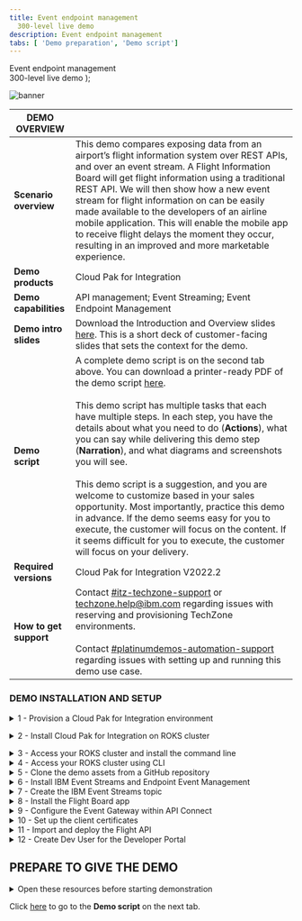 ```yaml
---
title: Event endpoint management
  300-level live demo
description: Event endpoint management
tabs: [ 'Demo preparation', 'Demo script']
---
```


  <span>
    Event endpoint management <br /> 300-level live demo
  </span>
);

![banner](./images/300-int-API-enabled-prep-GitHub-banner-8-3-21-short.jpg)

<span id="top"></span>

| DEMO OVERVIEW |                          |
| --------------------------------------- | ------------------------------------- |
| **Scenario overview** | This demo compares exposing data from an airport’s flight information system over REST APIs, and over an event stream. A Flight Information Board will get flight information using a traditional REST API. We will then show how a new event stream for flight information on can be easily made available to the developers of an airline mobile application. This will enable the mobile app to receive flight delays the moment they occur, resulting in an improved and more marketable experience. |
| **Demo products** | Cloud Pak for Integration |
| **Demo capabilities** | API management; Event Streaming; Event Endpoint Management  |
| **Demo intro slides** | Download the Introduction and Overview slides <a href="LINK PENDING" target="_blank" rel="noreferrer">here</a>. This is a short deck of customer-facing slides that sets the context for the demo. |
| **Demo script** | A complete demo script is on the second tab above. You can download a printer-ready PDF of the demo script <a href="./300-integration-event-endpoint-management-demo-script.pdf" target="_blank" rel="noreferrer">here</a>. <br/><br/> This demo script has multiple tasks that each have multiple steps. In each step, you have the details about what you need to do (**Actions**), what you can say while delivering this demo step (**Narration**), and what diagrams and screenshots you will see.<br/><br/>This demo script is a suggestion, and you are welcome to customize based in your sales opportunity. Most importantly, practice this demo in advance. If the demo seems easy for you to execute, the customer will focus on the content. If it seems difficult for you to execute, the customer will focus on your delivery. |
| **Required versions** | Cloud Pak for Integration V2022.2 |
| **How to get support** | Contact <a href="https://ibm-cloud.slack.com/archives/C0124J683GW" target="_blank" rel="noreferrer">#itz-techzone-support</a> or <a href="mailto:techzone.help@ibm.com">techzone.help@ibm.com</a> regarding issues with reserving and provisioning TechZone environments. <br/><br/> Contact <a href="https://ibm-cloud.slack.com/archives/C0216F39ACU" target="_blank" rel="noreferrer">#platinumdemos-automation-support</a> regarding issues with setting up and running this demo use case. |

### **DEMO INSTALLATION AND SETUP**

<details>

<summary>1 - Provision a Cloud Pak for Integration environment</summary>
<br/>

Provision Red Hat OpenShift on IBM Cloud (ROKS) ready to install the Cloud Pak for Integration. To provision your ROKS instance, follow these steps: <br/><br/>

1. To provision a ROKS cluster on Red Hat OpenShift, go <a href="https://techzone.ibm.com/my/reservations/create/62f1112aeeb0ab0017dc7608" target="_blank" rel="noreferrer">here</a> and complete the form.
<br/>

2. You will receive a confirmation email confirming the instance is provisioning.

<br/>

3. You will receive a second email once the environment is provisioned. You should expect this to take between 30 and 120 minutes. This email contains information, such as URLs, allowing you to connect to the instance.<br/><img src="./images/prep-1-3.png" width="800" />If you have issues connecting to your instance, please contact <a href="https://ibm-cloud.slack.com/archives/C0124J683GW" target="_blank" rel="noreferrer">#itz-techzone-support</a>.

<br/>

If you have issues connecting to your instance, please contact <a href="https://ibm-cloud.slack.com/archives/C0124J683GW" target="_blank" rel="noreferrer">#itz-techzone-support</a>.

<br/>

**[Go to top](#top)**

</details>

<span id="ROKSinstall"></span>

<details>

<summary>2 - Install Cloud Pak for Integration on ROKS cluster</summary>

<br/>

1. Click the **Cluster URL** from the enviroment confirmation email. Log into IBM Cloud using your IBMid.<br/><img src="./images/prep-2-1.png" width="800" />

<br/>

2. After you are logged in, click <a href="https://cloud.ibm.com/catalog/content/ibm-cp-integration-72f63273-f2f6-4e9c-8626-60fe798c57be-global" target="_blank" rel="noreferrer">here</a> to install Cloud Pak for Integration.<br/><br/>Make sure you are in an **ITZ** account (1) and the **Product version** is **2022.2.1** (2).<br/><img src="./images/prep-2-2.png" width="800" />

<br/>

3. Scroll down to the **Select your cluster** section. From the list, select the Redhat Openshift Cluster (1) that you just created. Then click **Add project** (2).
<br/><br/><img src="./images/prep-2-3.png" width="800" />

<br/>

4. Enter **cp4i** as the **Project** (1) name. Click **Add** (2).
<br/><br/><img src="./images/prep-image2.4.png" width="800" />

<br/>

5. Scroll down to the **Set the deployment values** section and toggle the **Use an existing secret?** slider to **no** (1). Enter a value for csDefaultAdminPassword (2). It is important that you choose a password that is 32 characters in length and is composed of only letters and numbers. You will need this password in step 12.<br/><InlineNotification><strong>NOTE</strong>: Currently password validation is not enforced on this page. If you proceed with an invalid password you will be able to start the installation but it will fail. There is no way to recover from this error other than provisioning a new cluster.</InlineNotification><br/><img src="./images/prep-2-5.png" width="800" />

<br/>

6. Scroll down to **Optional deployment values**. Click the collapsible section to open them. First, we will select the appropriate parameter for this specific demo.

<br/>

| FIELD | ACTION |
| ------ | ------- |
| **cognitiveCarRepairDemo:** | Set to ‘true’ |
| **drivewayDentDeletionDemo:** | Set to ‘false’ |
| **eventEnabledInsuranceDemo:** | Set to ‘false’ |
| **mappingAssistDemo:** | Set to ‘false’ |
| **weatherChatbotDemo:** | Set to ‘false’ |

  <br/><img src="./images/prep-2-6.png" width="800" />

<br/>

7. Continue to change the default values parameters using the table below.<br/>If you don't have an SMTP email server and accounts that you can use, you may sign up for a free <a href="https://mailtrap.io" target="_blank" rel="noreferrer">Mailtrap.io</a> account. Mailtrap.io is a free cloud service that mimics an SMTP server. It is used for development/demonstration purposes only.

<br/>

| FIELD | ACTION |
| ------ | ------- |
| **demoAPICMailServerHost:** (1)| If you’re using mailtrap, leave this smtp.mailtrap.io. |
| **demoAPICMailServerPort:** (2)| If you’re using mailtrap, leave this as 2525. |
| **demoAPICEmailAddress:** (3)| If you’re using mailtrap, you can use any email address.<br/>The dummy address ’apicadmin@example.com’ is recommended. If you’re using your own mail server, use an email address that you can receive and read. |
| **demoAPICMialServerUsername:** (4)| Set this to your SMTP mailtrap username. This is different from your mailtrap login username and can be found by using these [instructions](https://help.mailtrap.io/article/5-smtp-integration). |
| **demoAPICMailServerPassword:** (5)| Set this to your SMTP mailtrap password. This is different from your mailtrap login password and can be found by using these [instructions](https://help.mailtrap.io/article/5-smtp-integration).|

<br/><img src="./images/prep-2-7.png" width="800" />

<br/>

8. Accept the license agreement and click **Install** to install Cloud Pak for Integration. The installation will take up to 150 minutes.
<br/><br/><img src="./images/prep-2-8.png" width="500" />

<br/>

9. You can view the progress in the Schematics progress bar or check the details in view log.
<br/><br/><img src="./images/prep-2-9.png" width="800" />

<br/>

10. When the status is **Active**, you will be able to access Cloud Pak for Integration Platform Navigator. Select **Offering Dashboard** on the upper right corner of the page.
<br/><br/><img src="./images/prep-2-10.png" width="800" />

<br/>

11. On the log in page, select the authentication type **IBM provided credentials (admin only)**.
<br/><br/><img src="./images/prep-2-11.png" width="800" />

<br/>

12. Log in using the admin userid and password you created in step 5.
<br/><br/><img src="./images/prep-2-12.png" width="800" />

<br/>

13. Click **Integration instances**.
<br/><br/><img src="./images/prep-2-13.png" width="800" />

<br/>

14. The parts of the Cloud Pak (API Connect, App Connect Designer, App Connect Dashboard and Asset Repository) will display here. Additional instances for any of the integration capabilities can be created by selecting **Create capability**.
<br/><br/><img src="./images/prep-2-13.png" width="800" />

<br/>

You have successfully completed cluster provisioning, installation of Cloud Pak for Integration, and deployment of API Connect and App Connect. You are ready to proceed.

<br/>

**[Go to top](#top)**

</details>

<span id="prereq"></span>

<details>

<summary>3 - Access your ROKS cluster and install the command line </summary>
<br/>

In this section, you access your ROKS cluster and install the OpenShift command line tool. If you already have the command line tool, you can proceed to **Access your ROKS cluster using CLI**.

<br/>

1. Open <a href="https://techzone.ibm.com/my/reservations" target="_blank" rel="noreferrer">My reservations</a> in **IBM Technology Zone**.

<br/>

2. Select you **CP4I ROKS** cluster.
<br/><br/><img src="./images/integration-instances.png" width="800" />

<br/>

3. Click **Open your Managed OpenShift (ROKS) environment**.
<br/><br/><img src="./images/integration-instances.png" width="800" />

<br/>

4. Click **OpenShift web console**.
<br/><br/><img src="./images/integration-instances.png" width="800" />

<br/>

5. On the web console page, click **?** (1), and select **Command line tools** (2).
<br/><br/><img src="./images/integration-instances.png" width="800" />

<br/>

6. Follow the links to install the OpenShift Command Line Interface (CLI) for your Operating System.
<br/><br/><img src="./images/integration-instances.png" width="800" />

<br/>

**[Go to top](#top)**

</details>

<details>

<summary>4 - Access your ROKS cluster using CLI</summary>

<br/>

1. Log into your OpenShift cluster using CLI. From the dropdown menu in the upper right of the page, under your **username** (1), click **Copy login command** (2).<br/>
<br/><img src="./images/prepare-4-1.png" width="800" />

<br/>

2. Click **Display Token**.<br/>
<br/><img src="./images/prepare-4-2.png" width="800" />

<br/>

3. Copy the **login** command.<br/>
<br/><img src="./images/prepare-4-3.png" width="800" />

<br/>

4. Open your terminal window and paste the **login command** to access your OpenShift cluster.<br/>
<br/><img src="./images/prepare-4-4.png" width="500" />

<br/>

**[Go to top](#top)**

</details>

<details>

<summary>5 - Clone the demo assets from a GitHub repository</summary>

<br/>

<InlineNotification>
<strong>NOTE</strong>: To copy the repo you will need to have the <a href = "https://cli.github.com" target="_blank" rel="noreferrer">Git CLI</a> on your machine. If you don’t have it, follow the installation steps described in this page, based on your operating system.
</InlineNotification>

<br/>

1. To download the scripts to run the demo, create a directory, and from there run the following command:

<br/>

```
git clone https://github.ibm.com/IntegrationPlatinumDemos/eem-demo.git
```
<br/><br/><img src="./images/prepare-2-1.png" width="800" /><br/>

2. This will download several folders.  The demo material is in the folder ‘demo-script’.  Change directories by running:

<br/>

```
cd eem-demo/scripts/
```
<br/><br/><img src="./images/prepare-2-1.png" width="800" /><br/>

In this directory you will see the following two files that you need to set up the demo:

| In this directory you will see the following two files that you need to set up the demo: |  |
| ------ | ------- |
| setup-software.sh | Sets up EEM and Event Streams |
| setup-app.sh | Sets up the Flight Board application |

<br/><br/><img src="./images/prepare-2-1.png" width="800" /><br/>

**[Go to top](#top)**

</details>

<details>

<summary>6 - Install IBM Event Streams and Endpoint Event Management</summary>

<br/>

1. Run the following command:

<br/>

```
./setup-software.sh cp4i
```
<br/><br/><img src="./images/prepare-2-1.png" width="800" /><br/>

This could take 10-20 minutes to complete. It will be complete when Event Endpoint Management and IBM Event Streams has been installed.

<br/>

The Platform Navigator, Event API, Event Management and Event Streams UI endpoints are displayed at the end of the script for convenience, these will be used later.

<br/>

**[Go to top](#top)**

</details>

<details>

<summary>7 - Create the IBM Event Streams topic</summary>

<br/>

1. Navigate to the Event Stream UI outputted in the previous step.
<br/><br/><img src="./images/prepare-2-1.png" width="800" /><br/>

<br/>

2. Select the **topics** (1) icon, and click **Create Topic** (2).
<br/><br/><img src="./images/prepare-2-1.png" width="800" /><br/>

<br/>

3. Specify **flight-delays** (1) as the Topic name and select **Next** (2).
<br/><br/><img src="./images/prepare-2-1.png" width="800" /><br/>

<br/>

4. Click **Next**.
<br/><br/><img src="./images/prepare-2-1.png" width="800" /><br/>

<br/>

5. Click **Next**.
<br/><br/><img src="./images/prepare-2-1.png" width="800" /><br/>

<br/>

6. Click **Create topic**.
<br/><br/><img src="./images/prepare-2-1.png" width="800" /><br/>

<br/>

**[Go to top](#top)**

</details>

<details>

<summary>8 - Install the Flight Board app</summary>

<br/>

1. Run the following command:

<br/>

```
./setup-app.sh cp4i
```
<br/><br/><img src="./images/prepare-2-1.png" width="800" /><br/>

<br/>

This should take a few minutes to complete.  Once this has completed, it will give you the URL to access the flight board app. There are two URLs one for the flight board, and another for the manager where flights can be delayed. Note that it uses http not https.  If you see a page saying that the application is not available, then you have probably got https in the URL.

<br/>

**[Go to top](#top)**

</details>

<details>

<summary>9 - Configure the Event Gateway within API Connect </summary>

<br/>

1. Open the Cloud Pak for Integration Platform Navigator Home page from section 2 above. Using the menu in the top left, expand Administration and select Integration instances.
<br/><br/><img src="./images/prepare-2-1.png" width="800" /><br/>

2. Select **ademo** corresponding to the **API management administration** type.
<br/><br/><img src="./images/prepare-2-1.png" width="800" /><br/>

3. Select **Topology** (1), and click **Register service** (2).
<br/><br/><img src="./images/prepare-2-1.png" width="800" /><br/>

4. Select **Event Gateway Service**.
<br/><br/><img src="./images/prepare-2-1.png" width="800" /><br/>

5. Configure the detail, using:
- **Title**: event-gateway-service <br/>
- **Management endpoint**: the value outputted from the setup-software.sh command (note that this **should** begin with https://) <br/>
- **API endpoint base**: the value outputted from the setup-software.sh command (note that this should **NOT** begin with https://)

<br/>

Click **Save**.
<br/><br/><img src="./images/prepare-2-1.png" width="800" /><br/>

6. The Event Gateway Service needs to be associated with the API Connect Catalog. Navigate to API Management by selecting the menu at the top left and selecting **APIs** under the **Design** section.
<br/><br/><img src="./images/prepare-2-1.png" width="800" /><br/>

7. Select **Manage** (1) and click on the **Sandbox** (2) catalog.
<br/><br/><img src="./images/prepare-2-1.png" width="800" /><br/>

8. Select the **Catalog settings** (1) tab, then the **Gateway** services section (2) and click Edit (3).
<br/><br/><img src="./images/prepare-2-1.png" width="800" /><br/>

9. Check the box associated with the **event-gateway-service** (1) and click **Save (2)**.
<br/><br/><img src="./images/prepare-2-1.png" width="800" /><br/>

<br/>

**[Go to top](#top)**

</details>

<details>

<summary>10 - Set up the client certificates </summary>

<br/>

?

<br/>

**[Go to top](#top)**

</details>

<details>

<summary>11 - Import and deploy the Flight API </summary>

<br/>

The Flight API will be exposed through API Connect. This allows controlled, secure exposure to the API.

<br/>

1. Select the **draft** icon (1). Click **Add** and select **API** (2).
<br/><br/><img src="./images/prepare-2-1.png" width="800" /><br/>

2. Scroll down and select **Exiting OpenAPI** (1) and click **Next** (2).
<br/><br/><img src="./images/prepare-2-1.png" width="800" /><br/>

3. Download the file from <a href="LOCAL PENDING" target="_blank" rel="noreferrer">here</a>, upload as the API source, and click **Next**.
<br/><br/><img src="./images/prepare-2-1.png" width="800" /><br/>

4. Check the **Activate API** (1) option. Click **Next** (2).
<br/><br/><img src="./images/prepare-2-1.png" width="800" /><br/>

5. Check **Develop**.
<br/><br/><img src="./images/prepare-2-1.png" width="800" /><br/>

<br/>

**[Go to top](#top)**

</details>

<details>

<summary>12 - Create Dev User for the Developer Portal  </summary>

<br/>

1. Click on the **Home** icon (1), and **Manage catalogs** (2).
<br/><br/><img src="./images/prepare-2-1.png" width="800" /><br/>

2. Open **Sandbox**.
<br/><br/><img src="./images/prepare-2-1.png" width="800" /><br/>

3. Open **Catalog settings** (1), then **Portal** (2).
<br/><br/><img src="./images/prepare-2-1.png" width="800" /><br/>

4. Since a developer portal does not already exist, click **Create**.
<br/><br/><img src="./images/prepare-2-1.png" width="800" /><br/>

5. Select **portal-service** (1) from the pull down. Click **Create** (2).
<br/><br/><img src="./images/prepare-2-1.png" width="800" /><br/>

6. The portal will take around 5 minutes to be built, but the URL is immediately displayed. Copy the URL, open a new browser tab, and paste your **Portal URL**. It may take several minutes and browser refreshes to appear.
<br/><br/><img src="./images/prepare-2-1.png" width="800" /><br/>

7. On the Portal page, click **Create account**.
<br/><br/><img src="./images/prepare-2-1.png" width="800" /><br/>

8. Complete the form.<InlineNotification><strong>SUGGESTION</strong>: Use devuser as the username, and you are welcome to use your personal email address.</InlineNotification><br/><img src="./images/prep-image2.5.png" width="800" />

9. To complete your registration, you need to open your email and accept the registration. <InlineNotification><strong>NOTE</strong>: If you are using mailtrap, you need to open your mailtrap inbox and accept the registration.</InlineNotification><br/><img src="./images/prep-image2.5.png" width="800" />

<br/>

Congratulations! Your portal developer user has been created and you are ready for the demo.

<br/>

- Download the [demo slides](./slides.pptx)

<br/>

**[Go to top](#top)**

</details>

## **PREPARE TO GIVE THE DEMO**

<details>

<summary>Open these resources before starting demonstration</summary>

<br/>

1. Open the following tabs in a web browser:

<br/>

- IBM Event Streams
- IBM Cloud Pak for Integration Platform Navigator
- The Flight Board
- The Flight Board Manager
- IBM API Connect Developer Portal

<br/>

**TIP**: These URLs are provided as the output from the setup-software.sh and setup-app.sh scripts. For convenience you can also get the URLs for the above by running the following command from the eem-demo/scripts folder: <br/>
```
$ ./get-urls.sh
```

2. Log in to the Developer Portal using the devuser account you created in the preparation steps above.
<br/><br/><img src="./images/prepare-2-1.png" width="800" /><br/>

<br/>

3. Enter the **Username** and **Password**. Click **Sign in**.
<br/><br/><img src="./images/prepare-2-1.png" width="800" /><br/>

4. Prepare a terminal by logging into the OpenShift cluster with the “Copy login command” option from the OpenShift user interface, then executing it within the terminal window.
<br/><br/><img src="./images/prepare-2-1.png" width="800" /><br/>


<br/>

**[Go to top](#top)**

</details>

Click [here](/300-integration-event-endpoint-management/demo-script) to go to the **Demo script** on the next tab.
